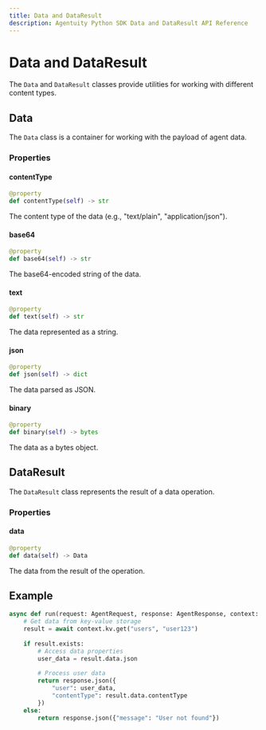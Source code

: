 ```yaml
---
title: Data and DataResult
description: Agentuity Python SDK Data and DataResult API Reference
---
```


# Data and DataResult

The `Data` and `DataResult` classes provide utilities for working with different content types.

## Data

The `Data` class is a container for working with the payload of agent data.

### Properties

#### contentType

```python
@property
def contentType(self) -> str
```

The content type of the data (e.g., "text/plain", "application/json").

#### base64

```python
@property
def base64(self) -> str
```

The base64-encoded string of the data.

#### text

```python
@property
def text(self) -> str
```

The data represented as a string.

#### json

```python
@property
def json(self) -> dict
```

The data parsed as JSON.

#### binary

```python
@property
def binary(self) -> bytes
```

The data as a bytes object.

## DataResult

The `DataResult` class represents the result of a data operation.

### Properties

#### data

```python
@property
def data(self) -> Data
```

The data from the result of the operation.


## Example

```python
async def run(request: AgentRequest, response: AgentResponse, context: AgentContext):
    # Get data from key-value storage
    result = await context.kv.get("users", "user123")
    
    if result.exists:
        # Access data properties
        user_data = result.data.json
        
        # Process user data
        return response.json({
            "user": user_data,
            "contentType": result.data.contentType
        })
    else:
        return response.json({"message": "User not found"})
```
